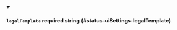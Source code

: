
<details className="config-field" data-expandable="false" open>
<summary>

#### `legalTemplate` <span className="config-field-required" data-required="true">required</span> <span className="config-field-type">string</span> <span className="config-field-default"></span> <span className="config-field-enum"></span> {#status-uiSettings-legalTemplate}



</summary>



</details>
